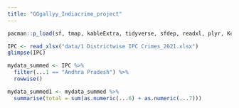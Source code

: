 ```yaml
---
title: "GGgallyy_Indiacrime_project"
---
```


```r
pacman::p_load(sf, tmap, kableExtra, tidyverse, sfdep, readxl, plyr, Kendall, plotly, dplyr)
```

```r
IPC <- read_xlsx("data/1 Districtwise IPC Crimes_2021.xlsx")
glimpse(IPC)
```

```r
mydata_summed <- IPC %>%
  filter(...1 == "Andhra Pradesh") %>%
  rowwise()

mydata_summed1 <- mydata_summed %>%
  summarise(total = sum(as.numeric(...6) + as.numeric(...7)))

```
